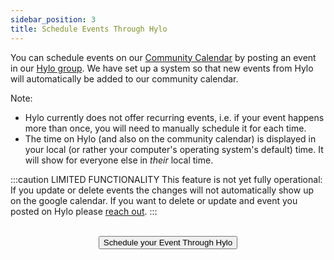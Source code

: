 ```yaml
---
sidebar_position: 3
title: Schedule Events Through Hylo
---
```


You can schedule events on our [Community Calendar](/#events-overview) by posting an event in our [Hylo group](/how-to-engage/platforms-and-co-creation/co-create-on-hylo). We have set up a system so that new events from Hylo will automatically be added to our community calendar. 

Note:
- Hylo currently does not offer recurring events, i.e. if your event happens more than once, you will need to manually schedule it for each time.
- The time on Hylo (and also on the community calendar) is displayed in your local (or rather your computer's operating system's default) time. It will show for everyone else in *their* local time.

:::caution LIMITED FUNCTIONALITY
This feature is not yet fully operational: If you update or delete events the changes will not automatically show up on the google calendar. If you want to delete or update and event you posted on Hylo please [reach out](/contact#reach-out).
:::


<center>
  <br/>
  <a href="https://www.hylo.com/groups/convergent-facilitation/create/post?newPostType=event"> 
    <button className="button button--primary" type="submit">
     Schedule your Event Through Hylo
    </button>
  </a>
</center> 
<br/>
